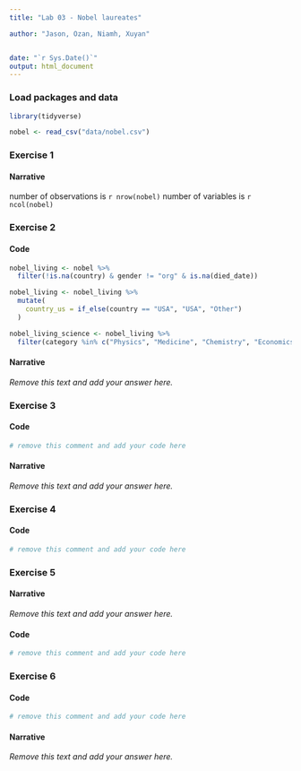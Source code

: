 ```yaml
---
title: "Lab 03 - Nobel laureates"

author: "Jason, Ozan, Niamh, Xuyan"


date: "`r Sys.Date()`"
output: html_document
---
```



### Load packages and data

```r
library(tidyverse) 
```


```r
nobel <- read_csv("data/nobel.csv")
```

### Exercise 1

#### Narrative

number of observations is `r nrow(nobel)` 
number of variables is `r ncol(nobel)`

### Exercise 2

#### Code

```r
nobel_living <- nobel %>%
  filter(!is.na(country) & gender != "org" & is.na(died_date))

nobel_living <- nobel_living %>%
  mutate(
    country_us = if_else(country == "USA", "USA", "Other")
  )

nobel_living_science <- nobel_living %>%
  filter(category %in% c("Physics", "Medicine", "Chemistry", "Economics"))
```
#### Narrative

*Remove this text and add your answer here.*


### Exercise 3

#### Code

```r
# remove this comment and add your code here
```

#### Narrative

*Remove this text and add your answer here.*


### Exercise 4

#### Code

```r
# remove this comment and add your code here
```


### Exercise 5

#### Narrative

*Remove this text and add your answer here.*

#### Code

```r
# remove this comment and add your code here
```


### Exercise 6

#### Code

```r
# remove this comment and add your code here
```

#### Narrative

*Remove this text and add your answer here.*